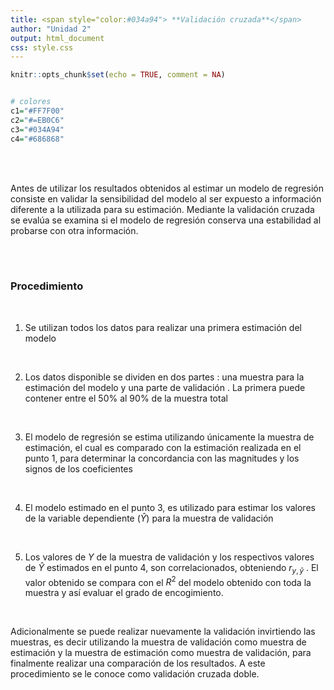 ```yaml
---
title: <span style="color:#034a94"> **Validación cruzada**</span>
author: "Unidad 2"
output: html_document
css: style.css
---
```



```r
knitr::opts_chunk$set(echo = TRUE, comment = NA)


# colores
c1="#FF7F00"
c2="#=EB0C6"
c3="#034A94"
c4="#686868"

```

</br></br>

Antes de utilizar los resultados obtenidos al estimar un modelo de regresión consiste en validar la sensibilidad del modelo al ser expuesto a información diferente a la utilizada para su estimación. Mediante la validación cruzada se evalúa se examina si el modelo de regresión conserva una estabilidad al probarse con otra información.


</br></br>
<div class="content-box-gray">

### **Procedimiento**

</br>

1. Se utilizan todos los datos para realizar una primera estimación del modelo

</br>

2. Los datos disponible se dividen en dos partes : una muestra para la estimación del modelo y una parte de validación . La primera puede contener entre el 50% al 90% de la muestra total

</br>

3. El modelo de regresión se estima utilizando únicamente la muestra de estimación, el cual es comparado con la estimación realizada en el punto 1, para determinar la concordancia con las magnitudes y los signos de los coeficientes


</br>

4. El modelo estimado en el punto 3, es utilizado para estimar los valores de la variable dependiente ($\widehat{Y}$) para la muestra de validación 

</br>


5. Los valores de $Y$ de la muestra de validación y los respectivos valores de $\widehat{Y}$ estimados en el punto 4, son correlacionados, obteniendo $r_{y, \widehat{y}}$ . El valor obtenido se compara con el $R^{2}$ del modelo obtenido con toda la muestra y así evaluar el grado de encogimiento.
</div>

</br>

Adicionalmente se puede realizar nuevamente la validación invirtiendo las muestras, es decir utilizando la muestra de validación como muestra de estimación y la muestra de estimación como muestra de validación, para finalmente realizar una comparación de los resultados. A este procedimiento se le conoce como validación cruzada doble.

</br></br>
